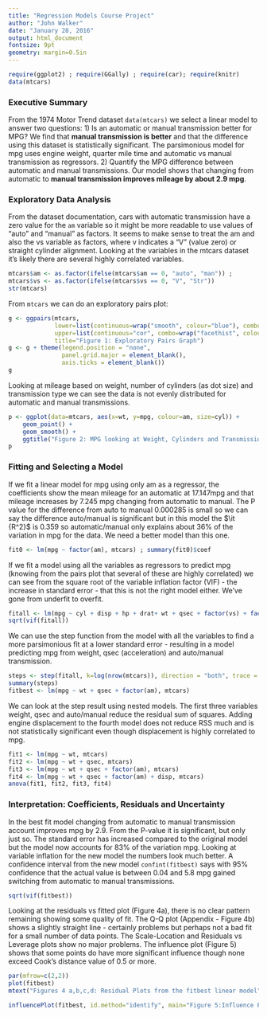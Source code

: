 ```yaml
---
title: "Regression Models Course Project"
author: "John Walker"
date: "January 28, 2016"
output: html_document
fontsize: 9pt
geometry: margin=0.5in 
---
```

```r
require(ggplot2) ; require(GGally) ; require(car); require(knitr)
data(mtcars)
```
### Executive Summary
From the 1974 Motor Trend dataset `data(mtcars)` we select a linear model to answer two questions: 
1) Is an automatic or manual transmission better for MPG? We find that **manual transmission is better** and that the difference using this dataset is statistically significant. The parsimonious model for mpg uses engine weight, quarter mile time and automatic vs manual transmission as regressors. 
2) Quantify the MPG difference between automatic and manual transmissions. Our model shows that changing from automatic to **manual transmission improves mileage by about 2.9 mpg**. 

### Exploratory Data Analysis
From the dataset documentation, cars with automatic transmission have a zero value for the `am` variable so it might be more readable to use values of "auto" and "manual" as factors. It seems to make sense to treat the am and also the vs variable as factors, where v indicates a "V" (value zero) or straight cylinder alignment. Looking at the variables in the mtcars dataset it's likely there are several highly correlated variables.
```r
mtcars$am <- as.factor(ifelse(mtcars$am == 0, "auto", "man")) ; 
mtcars$vs <- as.factor(ifelse(mtcars$vs == 0, "V", "Str"))
str(mtcars)
```
From `mtcars` we can do an exploratory pairs plot:
```r
g <- ggpairs(mtcars,
             lower=list(continuous=wrap("smooth", colour="blue"), combo="facetdensity", discrete="facetbar"), 
             upper=list(continuous="cor", combo=wrap("facethist", colour="blue"), discrete="ratio"),
             title="Figure 1: Exploratory Pairs Graph")
g <- g + theme(legend.position = "none", 
               panel.grid.major = element_blank(), 
               axis.ticks = element_blank())
g
```

Looking at mileage based on weight, number of cylinders (as dot size) and transmission type we can see the data is not evenly distributed for automatic and manual transmissions. 
```r
p <- ggplot(data=mtcars, aes(x=wt, y=mpg, colour=am, size=cyl)) + 
    geom_point() + 
    geom_smooth() + 
    ggtitle("Figure 2: MPG looking at Weight, Cylinders and Transmission Type") + labs(x="Weight", y="Miles per US Gallon")
p
```

### Fitting and Selecting a Model
If we fit a linear model for mpg using only am as a regressor, the coefficients show the mean mileage for an automatic at 17.147mpg and that mileage increases by 7.245 mpg changing from automatic to manual. The P value for the difference from auto to manual 0.000285 is small so we can say the difference auto/manual is significant but in this model the $\it {R^2}$ is 0.359 so automatic/manual only explains about 36% of the variation in mpg for the data. We need a better model than this one. 
```r
fit0 <- lm(mpg ~ factor(am), mtcars) ; summary(fit0)$coef
```
If we fit a model using all the variables as regressors to predict mpg (knowing from the pairs plot that several of these are highly correlated) we can see from the square root of the variable inflation factor (VIF) - the increase in standard error - that this is not the right model either. We've gone from underfit to overfit.
```r
fitall <- lm(mpg ~ cyl + disp + hp + drat+ wt + qsec + factor(vs) + factor(am) + gear + carb, mtcars)
sqrt(vif(fitall))
```
We can use the step function from the model with all the variables to find a more parsimonious fit at a lower standard error - resulting in a model predicting mpg from weight, qsec (acceleration) and auto/manual transmission. 
```r
steps <- step(fitall, k=log(nrow(mtcars)), direction = "both", trace = FALSE)
summary(steps)
fitbest <- lm(mpg ~ wt + qsec + factor(am), mtcars)
```
We can look at the step result using nested models. The first three variables weight, qsec and auto/manual reduce the residual sum of squares. Adding engine displacement to the fourth model does not reduce RSS much and is not statistically significant even though displacement is highly correlated to mpg.
```r
fit1 <- lm(mpg ~ wt, mtcars)
fit2 <- lm(mpg ~ wt + qsec, mtcars)
fit3 <- lm(mpg ~ wt + qsec + factor(am), mtcars)
fit4 <- lm(mpg ~ wt + qsec + factor(am) + disp, mtcars)
anova(fit1, fit2, fit3, fit4)
```
### Interpretation: Coefficients, Residuals and Uncertainty
In the best fit model changing from automatic to manual transmission account improves mpg by 2.9. From the P-value it is significant, but only just so. The standard error has increased compared to the original model but the model now accounts for 83% of the variation mpg. Looking at variable inflation for the new model the numbers look much better. A confidence interval from the new model `confint(fitbest)` says with 95% confidence that the actual value is between 0.04 and 5.8 mpg gained switching from automatic to manual transmissions. 
```r
sqrt(vif(fitbest))
```
Looking at the residuals vs fitted plot (Figure 4a), there is no clear pattern remaining showing some quality of fit. The Q-Q plot (Appendix - Figure 4b) shows a slightly straight line - certainly problems but perhaps not a bad fit for a small number of data points. The Scale-Location and Residuals vs Leverage plots show no major problems. The influence plot (Figure 5) shows that some points do have more significant influence though none exceed Cook's distance value of 0.5 or more.

```r
par(mfrow=c(2,2))
plot(fitbest)
mtext("Figures 4 a,b,c,d: Residual Plots from the fitbest linear model", side = 3, line = -2, outer = TRUE)
```

```r
influencePlot(fitbest, id.method="identify", main="Figure 5:Influence Plot", sub="Circle size is proportial to Cook's Distance" )
```

